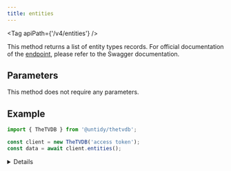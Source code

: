 ```yaml
---
title: entities
---
```



<Tag apiPath={'/v4/entities'} />

This method returns a list of entity types records. For official documentation of the
[endpoint](https://thetvdb.github.io/v4-api/#/Entity%20Types/getEntityTypes), please refer to the Swagger
documentation.

## Parameters

This method does not require any parameters.

## Example

```js {4}
import { TheTVDB } from '@untidy/thetvdb';

const client = new TheTVDB('access token');
const data = await client.entities();
```

<Details>

```js
{
  status: 'success',
  data: [
    {
      id: 1,
      name: 'series',
      hasSpecials: false,
    },
    {
      id: 2,
      name: 'season',
      hasSpecials: false,
    },
    // ...
  ],
};
```

</Details>
